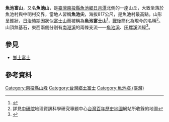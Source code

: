 {{Infobox Mountain
| 名稱 = 魚池富山
| 照片 = 
| 照片說明 = 
| elevation_m = 817
| elevation_ref = <ref name="nlsc">{{cite map|publisher=[[國土測繪中心|國土測繪中心]]|title=[23.892950 120.933539]|url=https://maps.nlsc.gov.tw/go/120.933539/23.892950|work=國土測繪圖資服務雲|accessdate=2022-06-24}}</ref>
| 位置 = {{TWN}}[[南投縣|南投縣]][[魚池鄉_(臺灣)|魚池鄉]]
| 山脈 = [[雪山山脈|雪山山脈]]
| prominence_m = 93
| prominence_ref = <ref name="peakvisor">{{cite map|title=Yuchifushan|url=https://peakvisor.com/peak/yuchifu-shan.html|work=PeakVisor|publisher=Routes Software SRL|accessdate=2022-06-24}}</ref>
| listing = 
| 座標 = {{coord|23|53|34.6|N|120|56|00.7|E|type:mountain_region:TW|display=inline=title}}
| coordinates_ref = <ref name="nlsc"/>
| 地形圖 = 
| 類別 = 
| 年齡 = [[始新世|始新世]]中期至晚期<ref name="moeacgs">{{cite report|author=中央地質調查所|title=山崩與地滑地質敏感區劃定計畫書 L0002南投縣－02|publisher=經濟部|date=2014年12月|url=https://www.moeacgs.gov.tw/ReadFile/?p=Article&n=8b75619baeb642b2a49ac555116fed71.pdf}}</ref>
| 首次登頂 =
| easiest_route = 魚池尖登山步道
| pushpin_map = Taiwan
| pushpin_map_caption = 魚池富山在臺灣的位置
}}
'''魚池富山'''，又名'''魚池山'''，是[[臺灣|臺灣]][[南投縣|南投縣]][[魚池鄉_(臺灣)|魚池鄉]][[日月潭|日月潭]]北側的一座山丘，大致坐落於魚池村與中明村交界，當地人習稱'''魚池尖'''，海拔817公尺，是魚池村最高點。山形呈錐狀，[[臺灣日治時期|日治時期]]因狀似[[富士山|富士山]]而被稱為'''魚池富士山'''<ref>{{cite journal|author=張賀融|year=2010|title=冷暖色調相間·魚池盆地晨曦|journal=台灣山-{岳}-|volume=91|pages=68-69|issn=2709-3832|oclc=858310908}}</ref>，[[臺灣戰後時期|戰後]]簡化為現今的名稱<ref>詳見[[中央研究院|中研院]]地理資訊科學研究專題中心[http://gissrv4.sinica.edu.tw/gis/twhgis/ 台灣百年歷史地圖]網站所收錄的地圖</ref>。山頂無基石，東西兩側分別有[[南港溪_(南投縣)|南港溪]]的兩條支流——[[魚池溪|魚池溪]]、[[田螺溪|田螺溪]]流經<ref>{{OSM|n|2579008565|魚池富山}}</ref>。

== 參見 ==
*[[鄉土富士|鄉土富士]]

== 參考資料 ==
{{reflist}}
{{TW-geo-stub}}
[[Category:南投縣山峰|Category:南投縣山峰]]
[[Category:台灣鄉土富士|Category:台灣鄉土富士]]
[[Category:魚池鄉_(臺灣)|Category:魚池鄉 (臺灣)]]